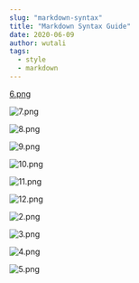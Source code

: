 ```yaml
---
slug: "markdown-syntax"
title: "Markdown Syntax Guide"
date: 2020-06-09
author: wutali
tags:
  - style
  - markdown
---
```


[6.png](https://87c80b6.webp.li/i/2025/01/19/12mrgt-9u.png)

![7.png](https://87c80b6.webp.li/i/2025/01/19/12p44p-yu.png)

![8.png](https://87c80b6.webp.li/i/2025/01/19/12p44t-ca.png)

![9.png](https://87c80b6.webp.li/i/2025/01/19/12p44u-z6.png)

![10.png](https://87c80b6.webp.li/i/2025/01/19/12p44u-7q.png)

![11.png](https://87c80b6.webp.li/i/2025/01/19/12o9s4-j8.png)

![12.png](https://87c80b6.webp.li/i/2025/01/19/12p44v-bm.png)

![2.png](https://87c80b6.webp.li/i/2025/01/19/12p44w-r5.png)

![3.png](https://87c80b6.webp.li/i/2025/01/19/12p44w-2n.png)

![4.png](https://87c80b6.webp.li/i/2025/01/19/12owj3-96.png)

![5.png](https://87c80b6.webp.li/i/2025/01/19/12oo54-qq.png)

